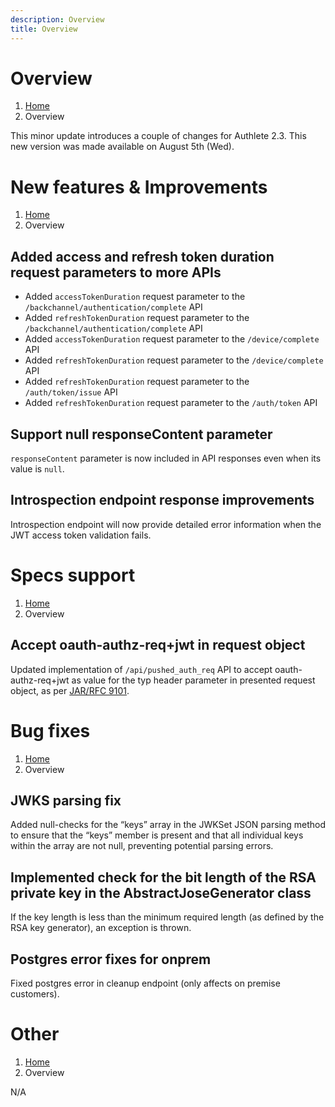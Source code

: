 ```yaml
---
description: Overview
title: Overview
---
```



# Overview
1. [Home](https://www.authlete.com/)
3. Overview

This minor update introduces a couple of changes for Authlete 2.3.
This new version was made available on August 5th (Wed).

# New features & Improvements
1. [Home](https://www.authlete.com/)
3. Overview

## Added access and refresh token duration request parameters to more APIs

- Added `accessTokenDuration` request parameter to the `/backchannel/authentication/complete` API
- Added `refreshTokenDuration` request parameter to the `/backchannel/authentication/complete` API
- Added `accessTokenDuration` request parameter to the `/device/complete` API
- Added `refreshTokenDuration` request parameter to the `/device/complete` API
- Added `refreshTokenDuration` request parameter to the `/auth/token/issue` API
- Added `refreshTokenDuration` request parameter to the `/auth/token` API

## Support null responseContent parameter

`responseContent` parameter is now included in API responses even when its value is `null`.

## Introspection endpoint response improvements

Introspection endpoint will now provide detailed error information when the JWT access token validation fails.

# Specs support
1. [Home](https://www.authlete.com/)
3. Overview

## Accept oauth-authz-req+jwt in request object

Updated implementation of `/api/pushed_auth_req` API to accept oauth-authz-req+jwt as value for the typ header parameter in presented request object, as per [JAR/RFC 9101](https://datatracker.ietf.org/doc/rfc9101/).

# Bug fixes
1. [Home](https://www.authlete.com/)
3. Overview

## JWKS parsing fix

Added null-checks for the “keys” array in the JWKSet JSON parsing method to ensure that the “keys” member is present and that all individual keys within the array are not null, preventing potential parsing errors.

## Implemented check for the bit length of the RSA private key in the AbstractJoseGenerator class

If the key length is less than the minimum required length (as defined by the RSA key generator), an exception is thrown.

## Postgres error fixes for onprem

Fixed postgres error in cleanup endpoint (only affects on premise customers).

# Other
1. [Home](https://www.authlete.com/)
3. Overview

N/A
